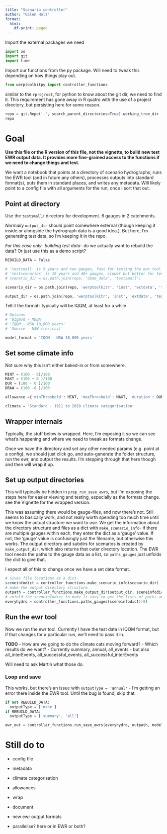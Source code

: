 ```yaml
---
title: "Scenario controller"
author: "Galen Holt"
format:
  html:
    df-print: paged
---
```



Import the external packages we need
```python
import os
import git
import time
```

Import our functions from the py package. 
Will need to tweak this depending on how things play out.
```python
from werptoolkitpy import controller_functions
```

similar to the `rprojroot`, for python to know about the git dir, we need to find it. This requirement has gone away in R quatro with the use of a project directory, but persisting here for some reason.

```python
repo = git.Repo('.', search_parent_directories=True).working_tree_dir
repo
```

# Goal

**Use this file or the R version of this file, not the vignette, to build new test EWR output data. It provides more fine-grained access to the functions if we need to change things and test.** 

We want a notebook that points at a directory of scenario hydrographs, runs the EWR tool (and in future any others), processes outputs into standard format(s), puts them in standard places, and writes any metadata. Will likely point to a config file with all arguments for the run, once I sort that out.

## Point at directory

Use the `testsmall/` directory for development. 6 gauges in 2 catchments.

*Normally* `output_dir` should point somewhere external (though keeping it inside or alongside the hydrograph data is a good idea.). But here, I'm generating test data, so I'm keeping it in the repo.

*For this case only- building test data*- do we actually want to rebuild the data? Or just use this as a demo script?

```python
REBUILD_DATA = False
```

```python
# 'testsmall' is 5 years and two gauges, fast for testing the ewr tool
# 'testscenarios' is 10 years and 40+ gauges, slower but better for testing whole toolkit, especially aggregation
# scenario_dir = os.path.join(repo, 'demo_data', 'testsmall')

scenario_dir = os.path.join(repo, 'werptoolkitr', 'inst', 'extdata', 'testsmall')

output_dir = os.path.join(repo, 'werptoolkitr', 'inst', 'extdata', 'testsmall')
```

Tell it the format- typically will be IQQM, at least for a while

```python
# Options
# 'Bigmod - MDBA'
# 'IQQM - NSW 10,000 years'
# 'Source - NSW (res.csv)'

model_format = 'IQQM - NSW 10,000 years'
```

## Set some climate info

Not sure why this isn't either baked-in or from somewhere.

```python
MINT = (100 - 0)/100
MAXT = (100 + 0 )/100
DUR = (100 - 0 )/100
DRAW = (100 -0 )/100

allowance ={'minThreshold': MINT, 'maxThreshold': MAXT, 'duration': DUR, 'drawdown': DRAW}

climate = 'Standard - 1911 to 2018 climate categorisation'
```

## Wrapper internals

Typically, the stuff below is wrapped. Here, I'm exposing it so we can see what's happening and where we need to tweak as formats change.

Once we have the directory and set any other needed params (e.g. point at a config), we should just click go, and auto-generate the folder structure, run the ewr, and output the results. I'm stepping through that here though and then will wrap it up.

## Set up output directories

This will typically be hidden in `prep_run_save_ewrs`, but I'm exposing the steps here for easier viewing and testing, especially as the formats change. see the Vignette for the wrapped version.

This was assuming there would be gauge-files, and now there's not. Still seems to basically work, and not really worth spending too much time until we know the actual structure we want to use. We get the information about the directory structure and files as a dict with `make_scenario_info`- if there are multiple gauges within each, they enter the dict as a 'gauge' value. If not, the 'gauge' value is confusingly just the filename, but otherwise this works. The output directory and subdirs for scenarios is created by `make_output_dir`, which also returns that outer directory location. The EWR tool needs the paths to the gauge data as a list, so `paths_gauges` just unfolds the dict to give that.

I expect all of this to change once we have a set data format.

```python
# Gives file locations as a dict- 
sceneinfodict = controller_functions.make_scenario_info(scenario_dir)
# make the output directory structure
outpath = controller_functions.make_output_dir(output_dir, sceneinfodict)
# unfold the sceneinfodict to make it easy to get the lists of paths and gauges
everyhydro = controller_functions.paths_gauges(sceneinfodict)[0]
```

## Run the ewr tool

Now we run the ewr tool. Currently I have the test data in IQQM format, but if that changes for a particular run, we'll need to pass it in.

**TODO** - How are we going to do the climate cats moving forward? - Which results do we want? - Currently summary, annual, all_events - but also all_interEvents, all_successful_events, all_successful_interEvents

Will need to ask Martin what those do.

### Loop and save

This works, but there's an issue with `outputType = 'annual'` - I'm getting an error there inside the EWR tool. Until the bug is found, skip that.

```python
if not REBUILD_DATA:
  outputType = ['none']
if REBUILD_DATA:
  outputType = ['summary', 'all']

ewr_out = controller_functions.run_save_ewrs(everyhydro, outpath, model_format = model_format, allowance = allowance, climate = climate, outputType = outputType, datesuffix = False, returnType = ['summary', 'all'])
```

# Still do to

-   config file

-   metadata

-   climate categorisation

-   allowances

-   wrap

-   document

-   new ewr output formats

-   parallelise? here or in EWR or both?
